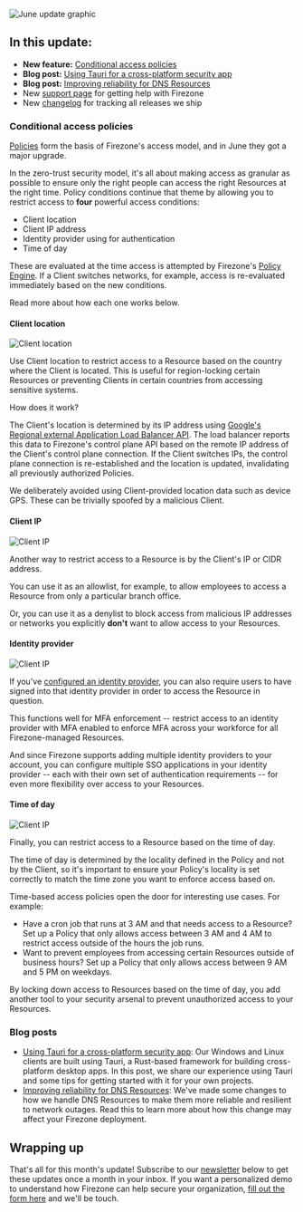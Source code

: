 
<Image
  src="/images/blog/jun-2024-update/jun-24-update.png"
  alt="June update graphic"
  width={400}
  height={400}
  className="mx-auto shadow rounded"
/>

## In this update:

- **New feature:** [Conditional access policies](#conditional-access-policies)
- **Blog post:**
  [Using Tauri for a cross-platform security app](/blog/using-tauri)
- **Blog post:**
  [Improving reliability for DNS Resources](/blog/improving-reliability-for-dns-resources)
- New [support page](/support) for getting help with Firezone
- New [changelog](/changelog) for tracking all releases we ship

### Conditional access policies

[Policies](/kb/deploy/policies) form the basis of Firezone's access model, and
in June they got a major upgrade.

In the zero-trust security model, it's all about making access as granular as
possible to ensure only the right people can access the right Resources at the
right time. Policy conditions continue that theme by allowing you to restrict
access to **four** powerful access conditions:

- Client location
- Client IP address
- Identity provider using for authentication
- Time of day

These are evaluated at the time access is attempted by Firezone's
[Policy Engine](/kb/architecture/core-components#policy-engine). If a Client
switches networks, for example, access is re-evaluated immediately based on the
new conditions.

Read more about how each one works below.

#### Client location

<Image
  src="/images/blog/jun-2024-update/client_location.png"
  alt="Client location"
  width={600}
  height={600}
  className="rounded shadow"
/>

Use Client location to restrict access to a Resource based on the country where
the Client is located. This is useful for region-locking certain Resources or
preventing Clients in certain countries from accessing sensitive systems.

How does it work?

The Client's location is determined by its IP address using
[Google's Regional external Application Load Balancer API](https://cloud.google.com/load-balancing/docs/https).
The load balancer reports this data to Firezone's control plane API based on the
remote IP address of the Client's control plane connection. If the Client
switches IPs, the control plane connection is re-established and the location is
updated, invalidating all previously authorized Policies.

We deliberately avoided using Client-provided location data such as device GPS.
These can be trivially spoofed by a malicious Client.

#### Client IP

<Image
  src="/images/blog/jun-2024-update/client_ip.png"
  alt="Client IP"
  width={600}
  height={600}
  className="rounded shadow"
/>

Another way to restrict access to a Resource is by the Client's IP or CIDR
address.

You can use it as an allowlist, for example, to allow employees to access a
Resource from only a particular branch office.

Or, you can use it as a denylist to block access from malicious IP addresses or
networks you explicitly **don't** want to allow access to your Resources.

#### Identity provider

<Image
  src="/images/blog/jun-2024-update/client_idp.png"
  alt="Client IP"
  width={600}
  height={600}
  className="rounded shadow"
/>

If you've [configured an identity provider](/kb/authenticate), you can also
require users to have signed into that identity provider in order to access the
Resource in question.

This functions well for MFA enforcement -- restrict access to an identity
provider with MFA enabled to enforce MFA across your workforce for all
Firezone-managed Resources.

And since Firezone supports adding multiple identity providers to your account,
you can configure multiple SSO applications in your identity provider -- each
with their own set of authentication requirements -- for even more flexibility
over access to your Resources.

#### Time of day

<Image
  src="/images/blog/jun-2024-update/client_tod.png"
  alt="Client IP"
  width={600}
  height={600}
  className="rounded shadow"
/>

Finally, you can restrict access to a Resource based on the time of day.

The time of day is determined by the locality defined in the Policy and not by
the Client, so it's important to ensure your Policy's locality is set correctly
to match the time zone you want to enforce access based on.

Time-based access policies open the door for interesting use cases. For example:

- Have a cron job that runs at 3 AM and that needs access to a Resource? Set up
  a Policy that only allows access between 3 AM and 4 AM to restrict access
  outside of the hours the job runs.
- Want to prevent employees from accessing certain Resources outside of business
  hours? Set up a Policy that only allows access between 9 AM and 5 PM on
  weekdays.

By locking down access to Resources based on the time of day, you add another
tool to your security arsenal to prevent unauthorized access to your Resources.

### Blog posts

- [Using Tauri for a cross-platform security app](/blog/using-tauri): Our
  Windows and Linux clients are built using Tauri, a Rust-based framework for
  building cross-platform desktop apps. In this post, we share our experience
  using Tauri and some tips for getting started with it for your own projects.
- [Improving reliability for DNS Resources](/blog/improving-reliability-for-dns-resources):
  We've made some changes to how we handle DNS Resources to make them more
  reliable and resilient to network outages. Read this to learn more about how
  this change may affect your Firezone deployment.

## Wrapping up

That's all for this month's update! Subscribe to our
[newsletter](/product/newsletter) below to get these updates once a month in
your inbox. If you want a personalized demo to understand how Firezone can help
secure your organization, [fill out the form here](/contact/sales) and we'll be
touch.
